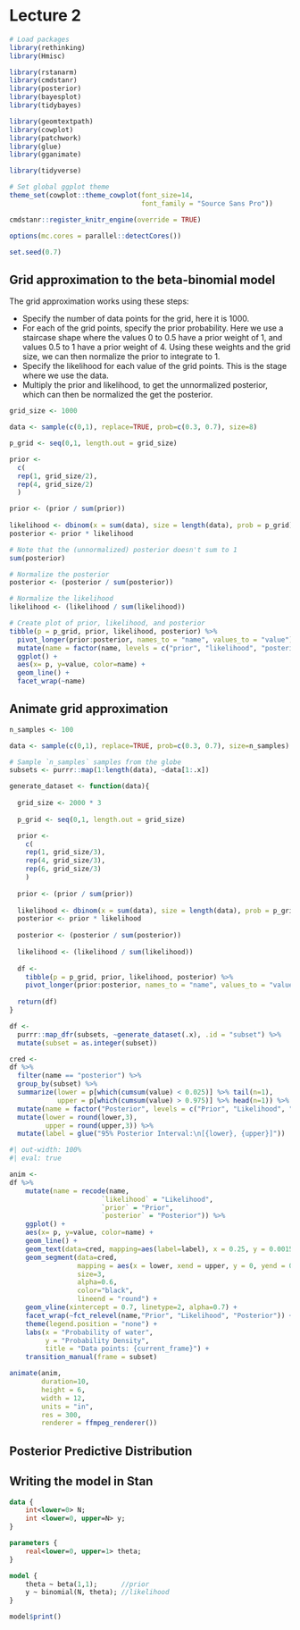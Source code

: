 # Lecture 2

```r
# Load packages
library(rethinking)
library(Hmisc)

library(rstanarm)
library(cmdstanr)
library(posterior)
library(bayesplot)
library(tidybayes)

library(geomtextpath)
library(cowplot)
library(patchwork)
library(glue)
library(gganimate)

library(tidyverse)

# Set global ggplot theme
theme_set(cowplot::theme_cowplot(font_size=14,
                                 font_family = "Source Sans Pro"))

cmdstanr::register_knitr_engine(override = TRUE)

options(mc.cores = parallel::detectCores())

set.seed(0.7)
```

## Grid approximation to the beta-binomial model

The grid approximation works using these steps:

-   Specify the number of data points for the grid, here it is 1000.
-   For each of the grid points, specify the prior probability. Here we use a staircase shape where the values 0 to 0.5 have a prior weight of 1, and values 0.5 to 1 have a prior weight of 4. Using these weights and the grid size, we can then normalize the prior to integrate to 1.
-   Specify the likelihood for each value of the grid points. This is the stage where we use the data.
-   Multiply the prior and likelihood, to get the unnormalized posterior, which can then be normalized the get the posterior.

```r
grid_size <- 1000

data <- sample(c(0,1), replace=TRUE, prob=c(0.3, 0.7), size=8)

p_grid <- seq(0,1, length.out = grid_size)

prior <-
  c(
  rep(1, grid_size/2),
  rep(4, grid_size/2)
  )

prior <- (prior / sum(prior))
           
likelihood <- dbinom(x = sum(data), size = length(data), prob = p_grid)
posterior <- prior * likelihood
```

```r
# Note that the (unnormalized) posterior doesn't sum to 1
sum(posterior)
```

```r
# Normalize the posterior
posterior <- (posterior / sum(posterior))
```

```r
# Normalize the likelihood
likelihood <- (likelihood / sum(likelihood))
```

```r
# Create plot of prior, likelihood, and posterior
tibble(p = p_grid, prior, likelihood, posterior) %>%
  pivot_longer(prior:posterior, names_to = "name", values_to = "value") %>%
  mutate(name = factor(name, levels = c("prior", "likelihood", "posterior"))) %>%
  ggplot() +
  aes(x= p, y=value, color=name) +
  geom_line() +
  facet_wrap(~name)
```

## Animate grid approximation

```r
n_samples <- 100

data <- sample(c(0,1), replace=TRUE, prob=c(0.3, 0.7), size=n_samples)

# Sample `n_samples` samples from the globe
subsets <- purrr::map(1:length(data), ~data[1:.x])
```

```r
generate_dataset <- function(data){
  
  grid_size <- 2000 * 3
  
  p_grid <- seq(0,1, length.out = grid_size)

  prior <-
    c(
    rep(1, grid_size/3),
    rep(4, grid_size/3),
    rep(6, grid_size/3)
    )
  
  prior <- (prior / sum(prior))
             
  likelihood <- dbinom(x = sum(data), size = length(data), prob = p_grid)
  posterior <- prior * likelihood
  
  posterior <- (posterior / sum(posterior))
  
  likelihood <- (likelihood / sum(likelihood))
  
  df <- 
    tibble(p = p_grid, prior, likelihood, posterior) %>%
    pivot_longer(prior:posterior, names_to = "name", values_to = "value")
  
  return(df)
}
```

```r
df <-
  purrr::map_dfr(subsets, ~generate_dataset(.x), .id = "subset") %>%
  mutate(subset = as.integer(subset))
```

```r
cred <-
df %>%
  filter(name == "posterior") %>%
  group_by(subset) %>%
  summarize(lower = p[which(cumsum(value) < 0.025)] %>% tail(n=1),
            upper = p[which(cumsum(value) > 0.975)] %>% head(n=1)) %>%
  mutate(name = factor("Posterior", levels = c("Prior", "Likelihood", "Posterior"))) %>%
  mutate(lower = round(lower,3),
         upper = round(upper,3)) %>%
  mutate(label = glue("95% Posterior Interval:\n[{lower}, {upper}]"))
```

```r
#| out-width: 100%
#| eval: true

anim <-
df %>%
    mutate(name = recode(name,
                       `likelihood` = "Likelihood",
                       `prior` = "Prior",
                       `posterior` = "Posterior")) %>%
    ggplot() +
    aes(x= p, y=value, color=name) +
    geom_line() +
    geom_text(data=cred, mapping=aes(label=label), x = 0.25, y = 0.0015, color="black") +
    geom_segment(data=cred,
                 mapping = aes(x = lower, xend = upper, y = 0, yend = 0),
                 size=3,
                 alpha=0.6,
                 color="black",
                 lineend = "round") +
    geom_vline(xintercept = 0.7, linetype=2, alpha=0.7) +
    facet_wrap(~fct_relevel(name,"Prior", "Likelihood", "Posterior")) +
    theme(legend.position = "none") +
    labs(x = "Probability of water",
         y = "Probability Density",
         title = "Data points: {current_frame}") +
    transition_manual(frame = subset)

animate(anim,
        duration=10,
        height = 6,
        width = 12,
        units = "in",
        res = 300,
        renderer = ffmpeg_renderer())
```

## Posterior Predictive Distribution

## Writing the model in Stan

```stan
data {
    int<lower=0> N;
    int <lower=0, upper=N> y;
}

parameters {
    real<lower=0, upper=1> theta;
}

model {
    theta ~ beta(1,1);      //prior
    y ~ binomial(N, theta); //likelihood
}
```

```r
model$print()
```

